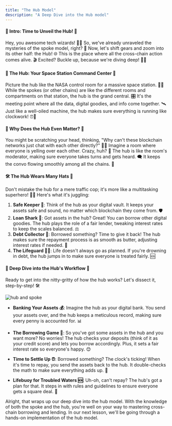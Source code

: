 ```yaml
---
title: "The Hub Model"
description: "A Deep Dive into the Hub model"
---
```



#### 🌟 Intro: Time to Unveil the Hub! 🌟

Hey, you awesome tech wizards! 🧙‍♂️ So, we've already unraveled the mysteries of the spoke model, right? 🎡 Now, let's shift gears and zoom into its other half: the Hub! 🌐 This is the place where all the cross-chain action comes alive. 🎬 Excited? Buckle up, because we're diving deep! 🏊‍♀️

#### 🌌 The Hub: Your Space Station Command Center 🌌

Picture the hub like the NASA control room for a massive space station. 🚀🌌 While the spokes (or other chains) are like the different rooms and compartments on that station, the hub is the grand central. 🎛️ It's the meeting point where all the data, digital goodies, and info come together. 🛰️ Just like a well-oiled machine, the hub makes sure everything is running like clockwork! ⏰🔧

#### 🤔 Why Does the Hub Even Matter? 🤔

You might be scratching your head, thinking, "Why can't these blockchain networks just chat with each other directly?" 🤷‍♀️ Imagine a room where everyone is yelling over each other. Crazy, huh? 🙉 The hub is like the room's moderator, making sure everyone takes turns and gets heard. 🗨️ It keeps the convo flowing smoothly among all the chains. 🤝

#### 🛠️ The Hub Wears Many Hats 🎩

Don't mistake the hub for a mere traffic cop; it's more like a multitasking superhero! 🦸‍♂️ Here's what it's juggling:

1. **Safe Keeper 🏦**: Think of the hub as your digital vault. It keeps your assets safe and sound, no matter which blockchain they come from. 🛡️
2. **Loan Shark 🦈**: Got assets in the hub? Great! You can borrow other digital goodies. The hub plays the role of a fair lender, tweaking interest rates to keep the scales balanced. ⚖️
3. **Debt Collector 💼**: Borrowed something? Time to give it back! The hub makes sure the repayment process is as smooth as butter, adjusting interest rates if needed. 🔄
4. **The Lifeguard 🏊‍♀️**: Life doesn't always go as planned. If you're drowning in debt, the hub jumps in to make sure everyone is treated fairly. 🆘


#### 🌊 Deep Dive into the Hub's Workflow 🌊

Ready to get into the nitty-gritty of how the hub works? Let's dissect it, step-by-step! 🛠️

![hub and spoke](https://i.ibb.co/yPVj27R/image.png)


- **Banking Your Assets 💰**: Imagine the hub as your digital bank. You send your assets over, and the hub keeps a meticulous record, making sure every penny is accounted for. 📊

- **The Borrowing Game 🎲**: So you've got some assets in the hub and you want more? No worries! The hub checks your deposits (think of it as your credit score) and lets you borrow accordingly. Plus, it sets a fair interest rate so everyone's happy. 😊

- **Time to Settle Up ⏰**: Borrowed something? The clock's ticking! When it's time to repay, you send the assets back to the hub. It double-checks the math to make sure everything adds up. 🧮

- **Lifebuoy for Troubled Waters 🆘**: Uh-oh, can't repay? The hub's got a plan for that. It steps in with rules and guidelines to ensure everyone gets a square deal. 🤝


Alright, that wraps up our deep dive into the hub model. With the knowledge of both the spoke and the hub, you're well on your way to mastering cross-chain borrowing and lending. In our next lesson, we'll be going through a hands-on implementation of the hub model.